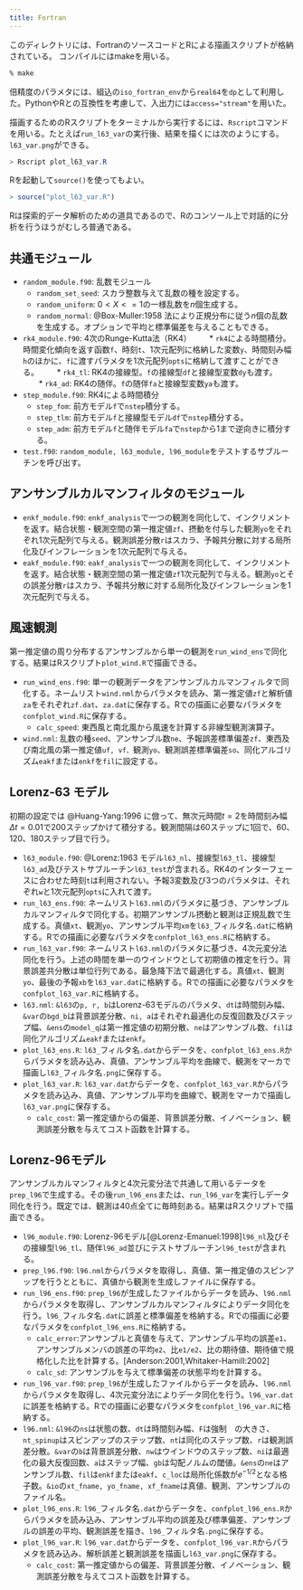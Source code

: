 ```yaml
---
title: Fortran
---
```

このディレクトリには、FortranのソースコードとRによる描画スクリプトが格納されている。
コンパイルにはmakeを用いる。

```zsh
% make
```

倍精度のパラメタには、組込の`iso_fortran_env`から`real64`を`dp`として利用した。PythonやRとの互換性を考慮して、入出力には`access="stream"`を用いた。

描画するためのRスクリプトをターミナルから実行するには、`Rscript`コマンドを用いる。たとえば`run_l63_var`の実行後、結果を描くには次のようにする。`l63_var.png`ができる。
```powershell
> Rscript plot_l63_var.R
```
Rを起動して`source()`を使ってもよい。
```r
> source("plot_l63_var.R")
```
Rは探索的データ解析のための道具であるので、Rのコンソール上で対話的に分析を行うほうがむしろ普通である。

## 共通モジュール

- `random_module.f90`: 乱数モジュール
    * `random_set_seed`: スカラ整数与えて乱数の種を設定する。
    * `random_uniform`: $0 < X <= 1$の一様乱数を$n$個生成する。
    * `random_normal`: @Box-Muller:1958 法により正規分布に従う$n$個の乱数を生成する。オプションで平均と標準偏差を与えることもできる。
- `rk4_module.f90`: 4次のRunge-Kutta法（RK4）
　　* `rk4`による時間積分。時間変化傾向を返す函数`f`、時刻`t`、1次元配列に格納した変数`y`、時間刻み幅`h`のほかに、`f`に渡すパラメタを1次元配列`opts`に格納して渡すことができる。
　　* `rk4_tl`: RK4の接線型。`f`の接線型`df`と接線型変数`dy`も渡す。
　　* `rk4_ad`: RK4の随伴。`f`の随伴`fa`と接線型変数`ya`も渡す。
- `step_module.f90`: RK4による時間積分
    * `step_fom`: 前方モデル`f`で`nstep`積分する。
    * `step_tlm`: 前方モデル`f`と接線型モデル`df`で`nstep`積分する。
    * `step_adm`: 前方モデル`f`と随伴モデル`fa`で`nstep`から1まで逆向きに積分する。
- `test.f90`: `random_module, l63_module, l96_module`をテストするサブルーチンを呼び出す。

## アンサンブルカルマンフィルタのモジュール

- `enkf_module.f90`: `enkf_analysis`で一つの観測を同化して、インクリメントを返す。結合状態・観測空間の第一推定値`zf`、摂動を付与した観測`yo`をそれぞれ1次元配列で与える。観測誤差分散`r`はスカラ、予報共分散に対する局所化及びインフレーションを1次元配列で与える。
- `eakf_module.f90`: `eakf_analysis`で一つの観測を同化して、インクリメントを返す。結合状態・観測空間の第一推定値`zf`1次元配列で与える。観測`yo`とその誤差分散`r`はスカラ、予報共分散に対する局所化及びインフレーションを1次元配列で与える。

## 風速観測

第一推定値の周り分布するアンサンブルから単一の観測を`run_wind_ens`で同化する。結果はRスクリプト`plot_wind.R`で描画できる。

- `run_wind_ens.f90`: 単一の観測データをアンサンブルカルマンフィルタで同化する。ネームリスト`wind.nml`からパラメタを読み、第一推定値`zf`と解析値`za`をそれぞれ`zf.dat`、`za.dat`に保存する。Rでの描画に必要なパラメタを`confplot_wind.R`に保存する。
    * `calc_speed`: 東西風と南北風から風速を計算する非線型観測演算子。
- `wind.nml`: 乱数の種`seed`、アンサンブル数`ne`、予報誤差標準偏差`zf`、東西及び南北風の第一推定値`uf, vf、`観測`yo`、観測誤差標準偏差`so`、同化アルゴリズム`eakf`または`enkf`を`fil`に設定する。

## Lorenz-63 モデル

初期の設定では @Huang-Yang:1996 に倣って、無次元時間$t=2$を時間刻み幅$\Delta t=0.01$で200ステップかけて積分する。観測間隔は60ステップに1回で、60、120、180ステップ目で行う。

- `l63_module.f90`: @Lorenz:1963 モデル`l63_nl`、接線型`l63_tl`、接線型`l63_ad`及びテストサブルーチン`l63_test`が含まれる。RK4のインターフェースに合わせた時刻`t`は利用されない。予報3変数及び3つのパラメタは、それぞれ`w`と1次元配列`opts`に入れて渡す。
- `run_l63_ens.f90`: ネームリスト`l63.nml`のパラメタに基づき、アンサンブルカルマンフィルタで同化する。初期アンサンブル摂動と観測は正規乱数で生成する。真値`xt`、観測`yo`、アンサンブル平均`xm`を`l63_`フィルタ名`.dat`に格納する。Rでの描画に必要なパラメタを`confplot_l63_ens.R`に格納する。
- `run_l63_var.f90`: ネームリスト`l63.nml`のパラメタに基づき、4次元変分法同化を行う。上述の時間を単一のウインドウとして初期値の推定を行う。背景誤差共分散は単位行列である。最急降下法で最適化する。真値`xt`、観測`yo`、最後の予報`xb`を`l63_var.dat`に格納する。Rでの描画に必要なパラメタを`confplot_l63_var.R`に格納する。
- `l63.nml`: `&l63`の`p, r, b`はLorenz-63モデルのパラメタ、`dt`は時間刻み幅、`&var`の`bgd_b`は背景誤差分散、`ni, a`はそれぞれ最適化の反復回数及びステップ幅、`&ens`の`model_q`は第一推定値の初期分散、`ne`はアンサンブル数、`fil`は同化アルゴリズム`eakf`または`enkf`。
- `plot_l63_ens.R`: `l63_`フィルタ名`.dat`からデータを、`confplot_l63_ens.R`からパラメタを読み込み、真値、アンサンブル平均を曲線で、観測をマーカで描画し`l63_`フィルタ名`.png`に保存する。
- `plot_l63_var.R`: `l63_var.dat`からデータを、`confplot_l63_var.R`からパラメタを読み込み、真値、アンサンブル平均を曲線で、観測をマーカで描画し`l63_var.png`に保存する。
    * `calc_cost`: 第一推定値からの偏差、背景誤差分散、イノベーション、観測誤差分散を与えてコスト函数を計算する。

## Lorenz-96モデル

アンサンブルカルマンフィルタと4次元変分法で共通して用いるテータを`prep_l96`で生成する。その後`run_l96_ens`または、`run_l96_var`を実行しデータ同化を行う。既定では、観測は40点全てに毎時刻ある。結果はRスクリプトで描画できる。

- `l96_module.f90`: Lorenz-96モデル[@Lorenz-Emanuel:1998]`l96_nl`及びその接線型`l96_tl`、随伴`l96_ad`並びにテストサブルーチン`l96_test`が含まれる。
- `prep_l96.f90`: `l96.nml`からパラメタを取得し、真値、第一推定値のスピンアップを行うとともに、真値から観測を生成しファイルに保存する。
- `run_l96_ens.f90`: `prep_l96`が生成したファイルからデータを読み、`l96.nml`からパラメタを取得し、アンサンブルカルマンフィルタによりデータ同化を行う。`l96_`フィルタ名`.dat`に誤差と標準偏差を格納する。Rでの描画に必要なパラメタを`confplot_l96_ens.R`に格納する。
    * `calc_error`:アンサンブルと真値を与えて、アンサンブル平均の誤差`e1`、アンサンブルメンバの誤差の平均`e2`、比`e1/e2`、比の期待値、期待値で規格化した比を計算する。[Anderson:2001,Whitaker-Hamill:2002]
    * `calc_sd`: アンサンブルを与えて標準偏差の状態平均を計算する。
- `run_l96_var.f90`: `prep_l96`が生成したファイルからデータを読み、`l96.nml`からパラメタを取得し、4次元変分法によりデータ同化を行う。`l96_var.dat`に誤差を格納する。Rでの描画に必要なパラメタを`confplot_l96_var.R`に格納する。
- `l96.nml`: `&l96`の`ns`は状態の数、`dt`は時間刻み幅、`F`は強制　の大きさ、`nt_spinup`はスピンアップのステップ数、`nt`は同化のステップ数、`r`は観測誤差分散。`&var`の`b`は背景誤差分散、`nw`はウインドウのステップ数、`ni`は最適化の最大反復回数、`a`はステップ幅、`gb`は勾配ノルムの閾値。`&ens`の`ne`はアンサンブル数、`fil`は`enkf`または`eakf`、`c_loc`は局所化係数が$e^{-1/2}$となる格子数。`&io`の`xt_fname, yo_fname, xf_fname`は真値、観測、アンサンブルのファイル名。
- `plot_l96_ens.R`: `l96_`フィルタ名`.dat`からデータを、`confplot_l96_ens.R`からパラメタを読み込み、アンサンブル平均の誤差及び標準偏差、アンサンブルの誤差の平均、観測誤差を描き、`l96_`フィルタ名`.png`に保存する。
- `plot_l96_var.R`: `l96_var.dat`からデータを、`confplot_l96_var.R`からパラメタを読み込み、解析誤差と観測誤差を描画し`l63_var.png`に保存する。
    * `calc_cost`: 第一推定値からの偏差、背景誤差分散、イノベーション、観測誤差分散を与えてコスト函数を計算する。